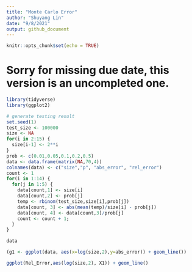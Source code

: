 ```yaml
---
title: "Monte Carlo Error"
author: "Shuyang Lin"
date: "9/8/2021"
output: github_document
---
```


```r
knitr::opts_chunk$set(echo = TRUE)
```

# Sorry for missing due date, this version is an uncompleted one.

```r
library(tidyverse)
library(ggplot2)
```


```r
# generate testing result
set.seed(1)
test_size <- 100000
size <- NA
for(i in 2:15) {
  size[i-1] <- 2**i
}
prob <- c(0.01,0.05,0.1,0.2,0.5)
data <- data.frame(matrix(NA,70,4))
colnames(data) <- c("size","p", "abs_error", "rel_error")
count <- 1
for(i in 1:14) {
  for(j in 1:5) {
    data[count,1] <- size[i]
    data[count,2] <- prob[j]
    temp <- rbinom(test_size,size[i],prob[j])
    data[count, 3] <- abs(mean(temp)/size[i] - prob[j])
    data[count, 4] <- data[count,3]/prob[j]
    count <- count + 1;
  }
}

data
```



```r
(g1 <- ggplot(data, aes(x=log(size,2),y=abs_error)) + geom_line())
```





```r
ggplot(Rel_Error,aes(log(size,2), X1)) + geom_line()
```



